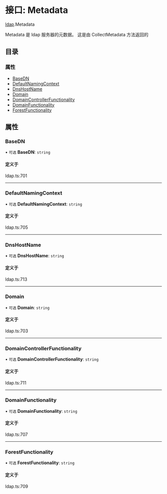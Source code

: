 # 接口: Metadata

[ldap](/templates/protocols/javascript/modules/ldap).Metadata

Metadata 是 ldap 服务器的元数据。
这是由 CollectMetadata 方法返回的

## 目录

### 属性

- [BaseDN](/templates/protocols/javascript/modules/ldap.Metadata#basedn)
- [DefaultNamingContext](/templates/protocols/javascript/modules/ldap.Metadata#defaultnamingcontext)
- [DnsHostName](/templates/protocols/javascript/modules/ldap.Metadata#dnshostname)
- [Domain](/templates/protocols/javascript/modules/ldap.Metadata#domain)
- [DomainControllerFunctionality](/templates/protocols/javascript/modules/ldap.Metadata#domaincontrollerfunctionality)
- [DomainFunctionality](/templates/protocols/javascript/modules/ldap.Metadata#domainfunctionality)
- [ForestFunctionality](/templates/protocols/javascript/modules/ldap.Metadata#forestfunctionality)

## 属性

### BaseDN

• `可选` **BaseDN**: `string`

#### 定义于

ldap.ts:701

___

### DefaultNamingContext

• `可选` **DefaultNamingContext**: `string`

#### 定义于

ldap.ts:705

___

### DnsHostName

• `可选` **DnsHostName**: `string`

#### 定义于

ldap.ts:713

___

### Domain

• `可选` **Domain**: `string`

#### 定义于

ldap.ts:703

___

### DomainControllerFunctionality

• `可选` **DomainControllerFunctionality**: `string`

#### 定义于

ldap.ts:711

___

### DomainFunctionality

• `可选` **DomainFunctionality**: `string`

#### 定义于

ldap.ts:707

___

### ForestFunctionality

• `可选` **ForestFunctionality**: `string`

#### 定义于

ldap.ts:709
